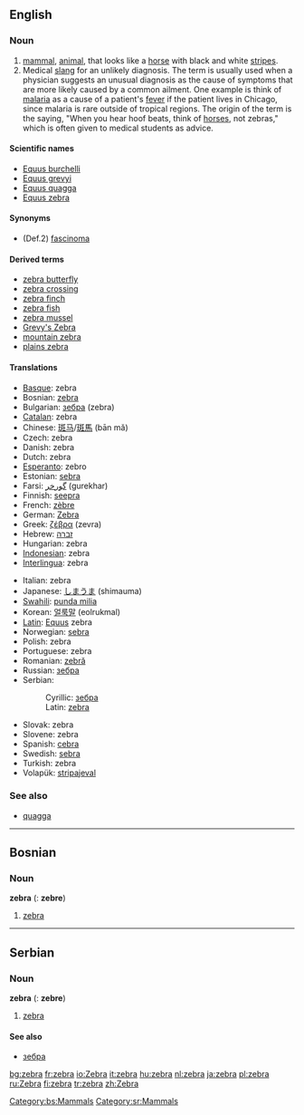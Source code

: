 {{wikipedia}}
==English==

===Noun===
{{en-noun-reg}}

#[[mammal]], [[animal]], that looks like a [[horse]] with black and white [[stripe]]s.
#Medical [[slang]] for an unlikely diagnosis.  The term is usually used when a physician suggests an unusual diagnosis as the cause of symptoms that are more likely caused by a common ailment.  One example is think of [[malaria]] as a cause of a patient's [[fever]] if the patient lives in Chicago, since malaria is rare outside of tropical regions.  The origin of the term is the saying, "When you hear hoof beats, think of [[horse]]s, not zebras," which is often given to medical students as advice.

====Scientific names====
*[[Equus burchelli]]
*[[Equus grevyi]]
*[[Equus quagga]]
*[[Equus zebra]]

====Synonyms====
*(Def.2) [[fascinoma]]

====Derived terms====
*[[zebra butterfly]]
*[[zebra crossing]]
*[[zebra finch]]
*[[zebra fish]]
*[[zebra mussel]]
*[[Grevy's Zebra]]
*[[mountain zebra]]
*[[plains zebra]]

====Translations====
{{top}}
*[[Basque]]: zebra
*Bosnian: [[zebra#Bosnian|zebra]] {{f}}
*Bulgarian: [[зебра]] (zebra) {{f}}
*[[Catalan]]: zebra {{f}}
*Chinese: [[斑马]]/[[斑馬]] (bān mǎ)
*Czech: zebra {{f}}
*Danish: zebra
*Dutch: zebra {{m}}
*[[Esperanto]]: zebro
*Estonian: [[sebra]]
*Farsi: [[گورخر]] (gurekhar)
*Finnish: [[seepra]]
*French: [[zèbre]] {{m}}
*German: [[Zebra]] {{n}} 
*Greek: [[ζέβρα]] (zevra)
*Hebrew: [[זברה]]
*Hungarian: zebra
*[[Indonesian]]: zebra
*[[Interlingua]]: zebra
{{mid}}
*Italian: zebra
*Japanese: [[しまうま]] (shimauma)
*[[Swahili]]: [[punda milia]]
*Korean: [[얼룩말]] (eolrukmal)
*[[Latin]]: [[Equus]] zebra
*Norwegian: [[sebra]] {{m}}
*Polish: zebra {{f}}
*Portuguese: zebra {{f}}
*Romanian: [[zebră]] {{f}}
*Russian: [[зебра]]
*Serbian:
*:Cyrillic: [[зебра#Serbian|зебра]] {{f}}
*:Latin: [[zebra#Serbian|zebra]] {{f}}
*Slovak: zebra {{f}}
*Slovene: zebra {{f}}
*Spanish: [[cebra]] {{f}}
*Swedish: [[sebra]] {{c}}
*Turkish: zebra
*Volapük: [[stripajeval]]
{{bottom}}

===See also===
*[[quagga]]

----

==Bosnian==
===Noun===
'''zebra''' {{f}} {{s}} ({{p}}: '''zebre''')
#[[zebra#English|zebra]]
[[Category:bs:Mammals]]

----

==Serbian==
===Noun===
'''zebra''' {{f}} {{s}} ({{p}}: '''zebre''')
#[[zebra#English|zebra]]
====See also====
*[[зебра#Serbian|зебра]]
[[Category:sr:Mammals]]

[[bg:zebra]]
[[fr:zebra]]
[[io:Zebra]]
[[it:zebra]]
[[hu:zebra]]
[[nl:zebra]]
[[ja:zebra]]
[[pl:zebra]]
[[ru:Zebra]]
[[fi:zebra]]
[[tr:zebra]]
[[zh:Zebra]]